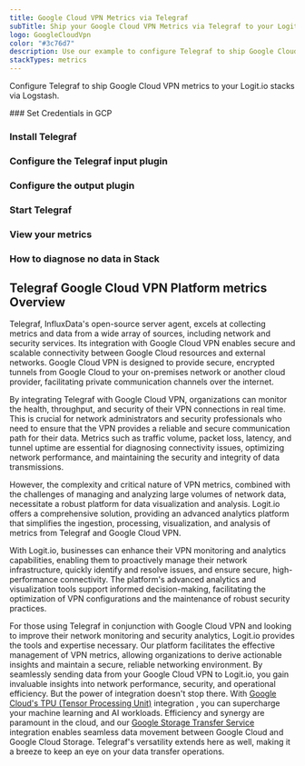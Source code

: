 ```yaml
---
title: Google Cloud VPN Metrics via Telegraf
subTitle: Ship your Google Cloud VPN Metrics via Telegraf to your Logit.io Stack
logo: GoogleCloudVpn
color: "#3c76d7"
description: Use our example to configure Telegraf to ship Google Cloud VPN metrics to Logit.io. Configure Telegraf to send Google Cloud VPN metrics to Logstash or Elastic.
stackTypes: metrics
---
```


Configure Telegraf to ship Google Cloud VPN metrics to your Logit.io stacks via Logstash.

<Steps>
  ### Set Credentials in GCP

  <SetGCPCredentials intro="Google Cloud VPN is a networking solution provided by Google Cloud that enables organizations to establish secure and encrypted connections between their on-premises infrastructure and resources in the cloud. It allows for secure communication and data transfer over public networks, ensuring the confidentiality and integrity of sensitive information."/>
  
  ### Install Telegraf

  <InstallTelegraf />

  ### Configure the Telegraf input plugin

  <TelegrafStackDriverInput metric_type="vpn.googleapis.com"/>

  ### Configure the output plugin

  <TelegrafOutputPlugin />

  ### Start Telegraf

  <StartTelegraf />

  ### View your metrics
  <LaunchStack stackType="metrics" source="Google_Cloud_VPN_Metrics_via_Telegraf" utmMedium="metrics" utmCampaign="telegraf-GoogleCloudVpn-metrics" />

  ### How to diagnose no data in Stack

  <DiagnoseNoData />
</Steps>

## Telegraf Google Cloud VPN Platform metrics Overview

Telegraf, InfluxData's open-source server agent, excels at collecting metrics and data from a wide 
array of sources, including network and security services. Its integration with Google Cloud VPN 
enables secure and scalable connectivity between Google Cloud resources and external networks. 
Google Cloud VPN is designed to provide secure, encrypted tunnels from Google Cloud to your on-premises 
network or another cloud provider, facilitating private communication channels over the internet.

By integrating Telegraf with Google Cloud VPN, organizations can monitor the health, throughput, 
and security of their VPN connections in real time. This is crucial for network administrators 
and security professionals who need to ensure that the VPN provides a reliable and secure communication 
path for their data. Metrics such as traffic volume, packet loss, latency, and tunnel uptime are 
essential for diagnosing connectivity issues, optimizing network performance, and maintaining the 
security and integrity of data transmissions.

However, the complexity and critical nature of VPN metrics, combined with the challenges of managing 
and analyzing large volumes of network data, necessitate a robust platform for data visualization 
and analysis. Logit.io offers a comprehensive solution, providing an advanced analytics platform 
that simplifies the ingestion, processing, visualization, and analysis of metrics from Telegraf and Google Cloud VPN. 

With Logit.io, businesses can enhance their VPN monitoring and analytics capabilities, enabling 
them to proactively manage their network infrastructure, quickly identify and resolve issues, 
and ensure secure, high-performance connectivity. The platform's advanced analytics and 
visualization tools support informed decision-making, facilitating the optimization of VPN 
configurations and the maintenance of robust security practices.

For those using Telegraf in conjunction with Google Cloud VPN and looking to improve their network 
monitoring and security analytics, Logit.io provides the tools and expertise necessary. Our platform 
facilitates the effective management of VPN metrics, allowing organizations to derive actionable 
insights and maintain a secure, reliable networking environment. 
By seamlessly sending data from your Google Cloud VPN to Logit.io, you gain invaluable insights 
into network performance, security, and operational efficiency. But the power of integration doesn't stop there. 
With [Google Cloud's TPU (Tensor Processing Unit)](/integrations/infrastructure-metrics/google-cloud/tpu-telegraf-metrics) 
integration , you can supercharge your machine learning and AI workloads. Efficiency and synergy are paramount 
in the cloud, and our [Google Storage Transfer Service](/integrations/infrastructure-metrics/google-cloud/storage-transfer-telegraf-metrics) 
integration enables seamless data movement between Google Cloud and Google Cloud Storage. 
Telegraf's versatility extends here as well, making it a breeze to keep an eye on your data transfer operations.